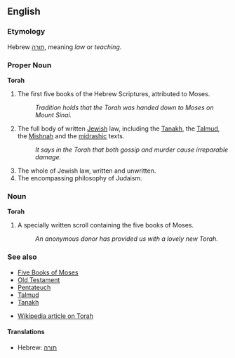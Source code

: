 ==English==

===Etymology===

Hebrew [[תורה]], meaning ''law'' or ''teaching''.

===Proper Noun===
'''Torah'''

# The first five books of the Hebrew Scriptures, attributed to Moses.
#: ''Tradition holds that the Torah was handed down to Moses on Mount Sinai.''
# The full body of written [[Jewish]] law, including the [[Tanakh]], the [[Talmud]], the [[Mishnah]] and the [[midrashic]] texts.
#: ''It says in the Torah that both gossip and murder cause irreparable damage.''
# The whole of Jewish law, written and unwritten.
# The encompassing philosophy of Judaism.

===Noun===
'''Torah''' <!-- capitalized (compare with: "swear on a Bible") -->

# A specially written scroll containing the five books of Moses.
#: ''An anonymous donor has provided us with a lovely new Torah.''

===See also===
*[[Five Books of Moses]]
*[[Old Testament]]
*[[Pentateuch]]
*[[Talmud]]
*[[Tanakh]]

*[[w:Torah|Wikipedia article on Torah]]

====Translations====
*Hebrew: [[תורה]]